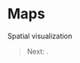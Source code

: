 <style>@import url(style.css);</style>

# Maps

Spatial visualization

<!-- require(maps)
require(ggplot2)
eu <- map_data("world")
feu <- eu$region %in% c("USA","Russia","China","India")
eu <- eu[feu,]
qplot(long, lat, data=eu, geom="polygon", fill=region, group=group) -->

<!-- choropleth and proportional circles
http://quanti.hypotheses.org/795/
-->

> Next: .
